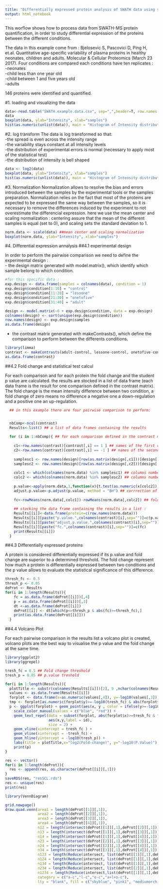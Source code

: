 ```yaml
---
title: "Differentially expressed protein analysis of SWATH data using student's test"
output: html_notebook
---
```


This worflow shows how to process data from SWATH-MS protein quantification, in order to study differential expression of the proteins between the different conditions.

The data in this example come from : Bjelosevic S, Pascovici D, Ping H, et.al. Quantitative age-specific variability of plasma proteins in healthy neonates, children and adults. Molecular & Cellular Proteomics (March 23 2017). Four conditions are compared each conditions have ten replicates :  
-neonates  
-child less than one year old  
-child between 1 and five years old  
-adults  

146 proteins were identified and quantified. 

#1. loading and visualizing the data 
```r
data<-read.table("SWATH.example.data.csv", sep=",",header=T, row.names = 1)
data
boxplot(data, ylab="Intensity", xlab="samples") 
hist(as.numeric(unlist(data)), main = "Histogram of Intensity distribution",  xlab = "Intensity")
```

#2. log transform
The data is log transformed so that:  
-the spread is even across the intensity range  
-the variability stays constant at all intensity levels  
-the distribution of experimental errors is normal (necessary to apply most of the statistical test)   
-the distribution of intensity is bell shaped  

```r
data <- log2(data)
boxplot(data, ylab="Intensity", xlab="samples") 
hist(as.numeric(unlist(data)), main = "Histogram of Intensity distribution",  xlab = "Intensity")
```

#3. Normalization
Normalization allows to resolve the bias and errors introduced between the samples by the experimental tools or the samples preparation. Normalization relies on the fact that most of the proteins are expected to be expressed the same way between the samples, so it is necessary to remove the differences induced by the experiment to not overestimate the differencial expression. here we use the mean center and scaling normalization : centering assure that the mean of the different samples is equal (set to 0), and scaling sets the standard deviation to 1.  
  

```r
norm.data <- scale(data) ##mean center and scaling normalization
boxplot(norm.data, ylab="Intensity", xlab="samples")

```


#4. Differential expression annalysis
##4.1 experimental design

In order to perform the pairwise comparison we need to define the experimental design :  
- the design matrix generated with model.matrix(), which identify which sample belong to which condition.  
```r
#for this specific data :
exp.design <- data.frame(samples = colnames(data), condition = 1)
exp.design$condition[1:10] = "control"
exp.design$condition[11:20] = "lessone"
exp.design$condition[21:30] = "onetofive"
exp.design$condition[31:40] = "adult"

design <- model.matrix(~0 + exp.design$condition, data = exp.design)
colnames(design) <- sort(unique(exp.design$condition))
row.names(design) <- exp.design$samples
as.data.frame(design)
```


- the contrast matrix generated with makeContrasts(), which define the comparison to perform between the differents conditions.
```r
library(limma)
contrast <- makeContrasts(adult-control, lessone-control, onetofive-control, adult+lessone+onetofive-control, levels=design)
as.data.frame(contrast)
```



##4.2 Fold change and statistical test calcul

For each comparison and for each protein the fold change and the student p value are calculated. the results are stocked in a list of data frame (each data frame is the result for one comparison defined in the contrast matrix).
The fold change is the mean intensity difference between two condition, a fold change of zero means no difference a negative one a down-regulation and a positive one an up-regulation.

```r
  ## in this example there are four pairwise comparison to perform:  


  nbComp<-ncol(contrast)
  Results<-list() ## a list of data frames containing the results
  
  for (i in 1:nbComp){ ## for each comparison defined in the contrast matrix :
    
    c1<-row.names(contrast)[contrast[,i] == 1 ] ## names of the first conditions of the pairwise comparison
    c2<-row.names(contrast)[contrast[,i] == -1 ] ## names of the second conditions of the pairwise comparison
    
    samplesc1 <- row.names(design)[row(as.matrix(design[,c1]))[design[,c1]==1]] ## names of the samples belonging to the first conditions of the pairwise comparison
    samplesc2 <- row.names(design)[row(as.matrix(design[,c2]))[design[,c2]==1]] ## names of the samples belonging to the second conditions of the pairwise comparison
    
    colc1 <- which(colnames(norm.data) %in% samplesc1) ## columns number in the dataset of the samples for the first comparison of the pairwise comparison
    colc2 <- which(colnames(norm.data) %in% samplesc2) ## columns number in the dataset of the samples for the second comparison of the pairwise comparison
    
    p.value<-apply(norm.data,1,function(x){t.test(as.numeric(x[colc2]),as.numeric(x[colc1]), alternative = "t") $p.value}) ## calcul of the p.value of the student test between the conditions of the pairwise comparison
    adjust.p.value<-p.adjust(p.value, method = "BH") ## corrrection of the p.value with the Benjamini & Hochberg technique
    
    fc<-rowMeans(norm.data[,colc1])-rowMeans(norm.data[,colc2]) ## fold change calcul between the conditions of the pairwise comparison
    
    ## stocking the data frame containing the results in a list :
    Results[[i]]<-data.frame(protein=c(row.names(norm.data)))
    Results[[i]][paste("p.value.",colnames(contrast)[i],sep="")]=c(p.value)
    Results[[i]][paste("adjust.p.value.",colnames(contrast)[i],sep="")]=c(adjust.p.value)
    Results[[i]][paste("fc.",colnames(contrast)[i],sep="")]=c(fc)
    print(Results[[i]])
  }

```

##4.3 Differentially expressed proteins

A protein is considered differentially expressed if its p.value and fold change are superior to a determined threshold. The fold change represent how much a protein is differentially expressed between two conditions and the p value allows to evaluate the statistical significance of this difference.

```r

thresh_fc <- 0.5
thresh_p <- 0.05
deProt <- Results
for(i in 1:length(Results)){
    fc = as.data.frame(deProt[[i]])[,4]
    p = as.data.frame(deProt[[i]])[,3]
    dt <-as.data.frame(deProt[[i]])
    deProt[[i]] <- dt[which(p<=thresh_p & abs(fc)>=thresh_fc),]
    print(as.data.frame(deProt[[i]]))
  }
```


##4.4 Volcano Plot

For each pairwise comparison in the results list a volcano plot is created, volcano plots are the best way to visualise the p value and the fold change at the same time.

```r

library(ggplot2)
library(ggrepel)

tresh_fc = 0.5 ## Fold change threshold
tresh_p = 0.05 ## p.value treshold

for(i in 1:length(Results)){
  plotTitle <- substr(colnames(Results[[i]])[2], 9 ,nchar(colnames(Results[[i]])[2]))
  values <- as.data.frame(Results[[i]])
  forplot <- data.frame(x=as.numeric(values[,4]), y=-log10(values[,3]), id=as.character(values[,1]))
  tmp <- forplot[as.numeric(forplot$y)>=-log10(tresh_fc) & abs(forplot$x)>tresh_fc,]
  p <- ggplot(forplot) + geom_point(aes(x, y , color = ifelse(y>=-log10(tresh_p) & abs(x)>=tresh_fc, "not signi", "FC")),show.legend = F) +
    scale_color_manual(values = c("blue", "red")) +
    geom_text_repel(data = subset(forplot, abs(forplot$x)>=tresh_fc & forplot$y>=-log10(tresh_p)),
                    aes(x,y,label = id),
                    size = 2) +
    geom_vline(xintercept = tresh_fc ) + 
    geom_vline(xintercept = -tresh_fc) + 
    geom_hline(yintercept = -log10(tresh_p)) + 
    labs(title = plotTitle,x="log2(Fold-change)", y="-log10(P.Value)") + theme_bw() 
    print(p)
}
```


```r
res <- vector()
for(i in 1:length(deProt)){
  res <- append(res, as.character(deProt[[i]][,1]))
}
saveRDS(res, "resSCL.rds")
res <- unique(res)
print(res)

```

```r
library(VennDiagram)

grid.newpage()
draw.quad.venn(area1 = length(deProt[[1]][,1]),
               area2 = length(deProt[[2]][,1]),
               area3 = length(deProt[[3]][,1]),
               area4 = length(deProt[[4]][,1]),
               n12 = length(intersect(deProt[[1]][,1],deProt[[2]][,1])),
               n13 = length(intersect(deProt[[1]][,1],deProt[[3]][,1])),
               n14 = length(intersect(deProt[[1]][,1],deProt[[4]][,1])),
               n23 = length(intersect(deProt[[2]][,1],deProt[[3]][,1])),
               n24 = length(intersect(deProt[[2]][,1],deProt[[4]][,1])),
               n34 = length(intersect(deProt[[3]][,1],deProt[[4]][,1])),
               n123 = length(Reduce(intersect, list(deProt[[1]][,1],deProt[[2]][,1],deProt[[3]][,1]))),
               n124 = length(Reduce(intersect, list(deProt[[1]][,1],deProt[[2]][,1],deProt[[4]][,1]))),
               n134 = length(Reduce(intersect, list(deProt[[1]][,1],deProt[[3]][,1],deProt[[4]][,1]))),
               n234 = length(Reduce(intersect, list(deProt[[2]][,1],deProt[[3]][,1],deProt[[4]][,1]))),
               n1234 = length(Reduce(intersect,list(deProt[[1]][,1],deProt[[2]][,1],deProt[[3]][,1],deProt[[4]][,1]))),
               category = c("a-c","l-c","o-c","a+l+o-c"),
               lty = "blank", fill = c("skyblue", "pink1", "mediumorchid", "orange"))
```

